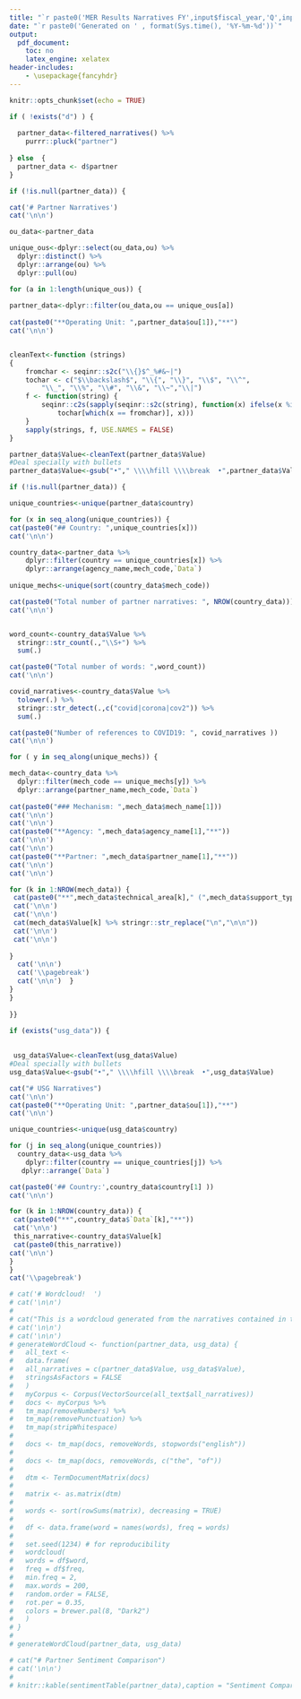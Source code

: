 ```yaml
---
title: "`r paste0('MER Results Narratives FY',input$fiscal_year,'Q',input$fiscal_quarter)`"
date: "`r paste0('Generated on ' , format(Sys.time(), '%Y-%m-%d'))`"
output:
  pdf_document:
    toc: no
    latex_engine: xelatex
header-includes:
    - \usepackage{fancyhdr}
---
```


\addtolength{\headheight}{1.0cm}
\pagestyle{fancyplain}
\rhead{\includegraphics[height=1.2cm]{pepfar.png}}
\renewcommand{\headrulewidth}{0pt}

```r
knitr::opts_chunk$set(echo = TRUE)
```

```r

if ( !exists("d") ) {
  
  partner_data<-filtered_narratives() %>%  
    purrr::pluck("partner")
  
} else  {
  partner_data <- d$partner
}

if (!is.null(partner_data)) {

cat('# Partner Narratives')
cat('\n\n')

ou_data<-partner_data

unique_ous<-dplyr::select(ou_data,ou) %>% 
  dplyr::distinct() %>% 
  dplyr::arrange(ou) %>% 
  dplyr::pull(ou)

for (a in 1:length(unique_ous)) {
  
partner_data<-dplyr::filter(ou_data,ou == unique_ous[a])
  
cat(paste0("**Operating Unit: ",partner_data$ou[1]),"**")
cat('\n\n')


cleanText<-function (strings) 
{
    fromchar <- seqinr::s2c("\\{}$^_%#&~|")
    tochar <- c("$\\backslash$", "\\{", "\\}", "\\$", "\\^", 
        "\\_", "\\%", "\\#", "\\&", "\\~","\\|")
    f <- function(string) {
        seqinr::c2s(sapply(seqinr::s2c(string), function(x) ifelse(x %in% fromchar, 
            tochar[which(x == fromchar)], x)))
    }
    sapply(strings, f, USE.NAMES = FALSE)
}

partner_data$Value<-cleanText(partner_data$Value)
#Deal specially with bullets
partner_data$Value<-gsub("•"," \\\\hfill \\\\break  •",partner_data$Value)

if (!is.null(partner_data)) {

unique_countries<-unique(partner_data$country)

for (x in seq_along(unique_countries)) {
cat(paste0("## Country: ",unique_countries[x]))
cat('\n\n') 

country_data<-partner_data %>% 
    dplyr::filter(country == unique_countries[x]) %>% 
    dplyr::arrange(agency_name,mech_code,`Data`)
  
unique_mechs<-unique(sort(country_data$mech_code))

cat(paste0("Total number of partner narratives: ", NROW(country_data)))
cat('\n\n')


word_count<-country_data$Value %>% 
  stringr::str_count(.,"\\S+") %>% 
  sum(.)

cat(paste0("Total number of words: ",word_count))
cat('\n\n')

covid_narratives<-country_data$Value %>% 
  tolower(.) %>% 
  stringr::str_detect(.,c("covid|corona|cov2")) %>% 
  sum(.)

cat(paste0("Number of references to COVID19: ", covid_narratives ))
cat('\n\n')

for ( y in seq_along(unique_mechs)) {

mech_data<-country_data %>%  
  dplyr::filter(mech_code == unique_mechs[y]) %>%
  dplyr::arrange(partner_name,mech_code,`Data`)
  
cat(paste0("### Mechanism: ",mech_data$mech_name[1]))
cat('\n\n')
cat('\n\n') 
cat(paste0("**Agency: ",mech_data$agency_name[1],"**"))
cat('\n\n')
cat('\n\n') 
cat(paste0("**Partner: ",mech_data$partner_name[1],"**"))
cat('\n\n')
cat('\n\n') 

for (k in 1:NROW(mech_data)) {
 cat(paste0("**",mech_data$technical_area[k]," (",mech_data$support_type[k],")**"))
 cat('\n\n')
 cat('\n\n')
 cat(mech_data$Value[k] %>% stringr::str_replace("\n","\n\n"))
 cat('\n\n')
 cat('\n\n')
 
}
  cat('\n\n')
  cat('\\pagebreak')
  cat('\n\n')  }
}
}
  
}}

```


```r


if (exists("usg_data")) {
  
  
 usg_data$Value<-cleanText(usg_data$Value)
#Deal specially with bullets
usg_data$Value<-gsub("•"," \\\\hfill \\\\break  •",usg_data$Value)

cat("# USG Narratives")
cat('\n\n')
cat(paste0("**Operating Unit: ",partner_data$ou[1]),"**")
cat('\n\n')

unique_countries<-unique(usg_data$country)

for (j in seq_along(unique_countries))
  country_data<-usg_data %>% 
    dplyr::filter(country == unique_countries[j]) %>% 
   dplyr::arrange(`Data`)

cat(paste0('## Country:',country_data$country[1] ))
cat('\n\n')

for (k in 1:NROW(country_data)) {
 cat(paste0("**",country_data$`Data`[k],"**"))
 cat('\n\n')
 this_narrative<-country_data$Value[k]
 cat(paste0(this_narrative))
cat('\n\n')
}  
}
cat('\\pagebreak')

```

```r
# cat('# Wordcloud!  ')
# cat('\n\n')
# 
# cat("This is a wordcloud generated from the narratives contained in this document. ")
# cat('\n\n')
# cat('\n\n')
# generateWordCloud <- function(partner_data, usg_data) {
#   all_text <-
#   data.frame(
#   all_narratives = c(partner_data$Value, usg_data$Value),
#   stringsAsFactors = FALSE
#   )
#   myCorpus <- Corpus(VectorSource(all_text$all_narratives))
#   docs <- myCorpus %>%
#   tm_map(removeNumbers) %>%
#   tm_map(removePunctuation) %>%
#   tm_map(stripWhitespace)
#   
#   docs <- tm_map(docs, removeWords, stopwords("english"))
#   
#   docs <- tm_map(docs, removeWords, c("the", "of"))
#   
#   dtm <- TermDocumentMatrix(docs)
#   
#   matrix <- as.matrix(dtm)
#   
#   words <- sort(rowSums(matrix), decreasing = TRUE)
#   
#   df <- data.frame(word = names(words), freq = words)
#   
#   set.seed(1234) # for reproducibility
#   wordcloud(
#   words = df$word,
#   freq = df$freq,
#   min.freq = 2,
#   max.words = 200,
#   random.order = FALSE,
#   rot.per = 0.35,
#   colors = brewer.pal(8, "Dark2")
#   )
# }
# 
# generateWordCloud(partner_data, usg_data)
```


```r

# cat("# Partner Sentiment Comparison")
# cat('\n\n')
# 
# knitr::kable(sentimentTable(partner_data),caption = "Sentiment Comparison")

```